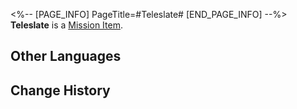 <%-- [PAGE_INFO]
PageTitle=#Teleslate#
[END_PAGE_INFO] --%>
{{Item Infobox
|id          = 140553
|image       = Item Teleslate.png{{subst:void|<!--$UPLOAD:<<SpriteOutput/ItemFigures/408439.png>-<Item Teleslate.png>-<Item Icons>>-->}}
|type        = Mission Item
|invCategory = Missions
|rarity      = 3
|effect      = 
|description = A teleslate belonging to Possephone. From the memory you observed, it seems there was a glimmer of hope that Possephone could have escaped from Hadez.
}}
'''Teleslate''' is a [[Mission Item]].

==Other Languages==
{{Other Languages
|en   = Teleslate
|zhs  = 传信石版
|zht  = 傳信石版
|ja   = 伝言の石板
|ko   = 전서의 석판
|es   = Telelosa
|fr   = Tablithe
|ru   = Камень связи
|th   = โทรปาสาณ
|vi   = Phiến Đá Truyền Tin
|de   = Teletafel
|id   = Tablet Pesan
|pt   = Teletábula
}}

==Change History==
{{Change History|3.0}}